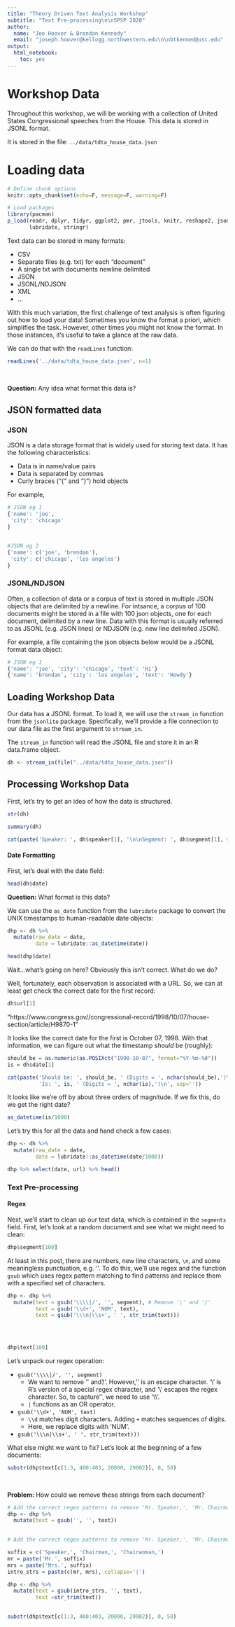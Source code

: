 ```yaml
---
title: "Theory Driven Text Analysis Workshop"
subtitle: "Text Pre-processing\n\nSPSP 2020"
author: 
  name: "Joe Hoover & Brendan Kennedy"
  email: "joseph.hoover@kellogg.northwestern.edu\n\nbtkenned@usc.edu"
output:
  html_notebook:
    toc: yes
---
```



# Workshop Data

Throughout this workshop, we will be working with a collection of United States Congressional speeches from the House. This data is stored in JSONL format.

It is stored in the file: `../data/tdta_house_data.json`


# Loading data

```r
# Define chunk options
knitr::opts_chunk$set(echo=F, message=F, warning=F)
```

```r
# Load packages 
library(pacman)
p_load(readr, dplyr, tidyr, ggplot2, pmr, jtools, knitr, reshape2, jsonlite, 
       lubridate, stringr)

```


Text data can be stored in many formats:

* CSV
* Separate files (e.g. txt) for each "document"
* A single txt with documents newline delimited 
* JSON
* JSONL/NDJSON
* XML
* ...


With this much variation, the first challenge of text analysis is often figuring out how to load your data! Sometimes you know the format a priori, which simplifies the task. However, other times you might not know the format. In those instances, it's useful to take a glance at the raw data. 


We can do that with the `readLines` function: 


```r
readLines('../data/tdta_house_data.json', n=1)

```

<br>

<div class="alert alert-success" role="alert">
  <strong>Question:</strong> Any idea what format this data is?
</div>



## JSON formatted data

### JSON

JSON is a data storage format that is widely used for storing text data. It has the following characteristics:

* Data is in name/value pairs
* Data is separated by commas
* Curly braces ("{" and "}") hold objects

For example, 

```r

# JSON eg 1
{'name': 'joe',
 'city': 'chicago'
} 


#JSON eg 2
{'name': c('joe', 'brendan'),
 'city': c('chicago', 'los angeles')
}
```

### JSONL/NDJSON

Often, a collection of data or a corpus of text is stored in multiple JSON objects that are delimited by a newline. For intsance, a corpus of 100 documents might be stored in a file with 100 json objects, one for each document, delimited by a new line. Data with this format is usually referred to as JSONL (e.g. JSON lines) or NDJSON (e.g. new line delimited JSON). 

For example, a file containing the json objects below would be a JSONL format data object:

```r

# JSON eg 1
{'name': 'joe', 'city': 'chicago', 'text': 'Hi'} 
{'name': 'brendan', 'city': 'los angeles', 'text': 'Howdy'} 

```


## Loading Workshop Data

Our data has a JSONL format. To load it, we will use the `stream_in` function from the `jsonlite` package. Specifically, we'll provide a file connection to our data file as the first argument to `stream_in`. 

The `stream_in` function will read the JSONL file and store it in an R data.frame object.


```r
dh <- stream_in(file("../data/tdta_house_data.json"))

```

## Processing Workshop Data

First, let's try to get an idea of how the data is structured. 

```r
str(dh)
```


```r
summary(dh)
```


```r
cat(paste('Speaker: ', dh$speaker[1], '\n\nSegment: ', dh$segment[1], sep=''))
```

#### Date Formatting


First, let's deal with the date field: 

```r
head(dh$date)
```


<div class="alert alert-success" role="alert">
  <strong>Question:</strong> What format is this data?
</div>

We can use the `as_date` function from the `lubridate` package to convert the UNIX timestamps to human-readable date objects:

```r
dhp <- dh %>%
  mutate(raw_date = date,
         date = lubridate::as_datetime(date))

head(dhp$date)
```

Wait...what's going on here? Obviously this isn't correct. What do we do?

Well, fortunately, each observation is associated with a URL. So, we can at least get check the correct date for the first record: 

```r
dh$url[1]
```

"https://www.congress.gov//congressional-record/1998/10/07/house-section/article/H9870-1"

It looks like the correct date for the first is October 07, 1998. With that information, we can figure out what the timestamp *should* be (roughly):


```r
should_be = as.numeric(as.POSIXct("1998-10-07", format="%Y-%m-%d"))
is = dh$date[1]

cat(paste('Should be: ', should_be, ' (Digits = ', nchar(should_be),')\n', 
          'Is: ', is, ' (Digits = ', nchar(is),')\n', sep=''))
```

It looks like we're off by about three orders of magnitude. If we fix this, do we get the right date?

```r
as_datetime(is/1000)
```

Let's try this for all the data and hand check a few cases:

```r
dhp <- dh %>%
  mutate(raw_date = date,
         date = lubridate::as_datetime(date/1000))

dhp %>% select(date, url) %>% head()
```

### Text Pre-processing

#### Regex

Next, we'll start to clean up our text data, which is contained in the `segments` field. First, let's look at a random document and see what we might need to clean:

```r
dhp$segment[100]
```

At least in this post, there are numbers, new line characters, `\n`, and some meaningless punctuation, e.g. '\'. To do this, we'll use regex and the function `gsub` which uses regex pattern matching to find patterns and replace them with a specified set of characters. 


```r
dhp <- dhp %>%
  mutate(text = gsub('\\\\|/', '', segment), # Remove '\' and '/'
         text = gsub('\\d+', 'NUM', text),
         text = gsub('\\\n|\\s+', ' ', str_trim(text)))
         
         
         
```

```r
dhp$text[100]
```


Let's unpack our regex operation: 

* `gsub('\\\\|/', '', segment)` 
  * We want to remove '\' and '/'. However, '\' is an escape character. '\\' is R's version of a special regex character, and '\\\' escapes the regex character. So, to capture '\', we need to use '\\\\'. 
  * `|` functions as an OR operator. 
* `gsub('\\d+', 'NUM', text)`
  * `\\d` matches digit characters. Adding `+` matches sequences of digits.
  * Here, we replace digits with 'NUM'.
* `gsub('\\\n|\\s+', ' ', str_trim(text)))`


What else might we want to fix? Let's look at the beginning of a few documents:

```r
substr(dhp$text[c(1:3, 400:403, 20000, 20002)], 0, 50)
```

<br>

<div class="alert alert-danger" role="alert">
  <strong>Problem:</strong> How could we remove these strings from each document?
</div>


```r

# Add the correct regex patterns to remove 'Mr. Speaker,', 'Mr. Chairman,', 'Mrs. Speaker,' 'Mrs. Chairman,' and 'Madam Speaker,' 'Madam Chairman,'  
dhp <- dhp %>%
  mutate(text = gsub('', '', text))
         
```


```r

# Add the correct regex patterns to remove 'Mr. Speaker,', 'Mr. Chairman,', 'Mrs. Speaker,' 'Mrs. Chairman,' and 'Madam Speaker,' 'Madam Chairman,'  

suffix = c('Speaker,', 'Chairman,', 'Chairwoman,')
mr = paste('Mr.', suffix)
mrs = paste('Mrs.', suffix)
intro_strs = paste(c(mr, mrs), collapse='|')

dhp <- dhp %>%
  mutate(text = gsub(intro_strs, '', text),
         text =str_trim(text))
         
```


```r
substr(dhp$text[c(1:3, 400:403, 20000, 20002)], 0, 50)
```

